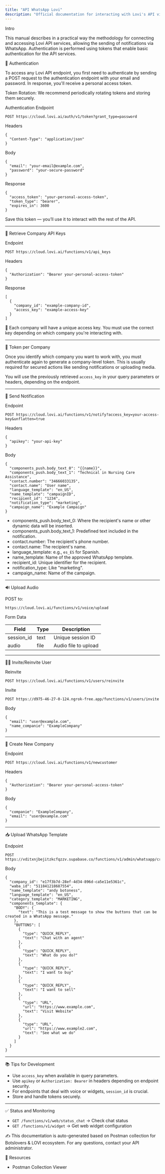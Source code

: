 ```yaml
---
title: "API WhatsApp Lovi"
description: "Official documentation for interacting with Lovi's API via Postman"
---
```


Intro

This manual describes in a practical way the methodology for connecting and accessing Lovi API services, allowing the sending of notifications via WhatsApp. Authentication is performed using tokens that enable basic authentication for the API services.

🔑 Authentication

To access any Lovi API endpoint, you first need to authenticate by sending a POST request to the authentication endpoint with your email and password. In response, you'll receive a personal access token.

Token Rotation: We recommend periodically rotating tokens and storing them securely.

Authentication Endpoint

```
POST https://cloud.lovi.ai/auth/v1/token?grant_type=password
```

Headers

```
{
  "Content-Type": "application/json"
}
```

Body

```
{
  "email": "your-email@example.com",
  "password": "your-secure-password"
}
```

Response

```
{
  "access_token": "your-personal-access-token",
  "token_type": "bearer",
  "expires_in": 3600
}
```

<Warning>Save this token — you’ll use it to interact with the rest of the API.</Warning>

<hr />

🧭 Retrieve Company API Keys

Endpoint

```
POST https://cloud.lovi.ai/functions/v1/api_keys
```

Headers

```
{
  "Authorization": "Bearer your-personal-access-token"
}
```

Response

```
[
  {
    "company_id": "example-company-id",
    "access_key": "example-access-key"
  }
]
```

📝 Each company will have a unique access key. You must use the correct key depending on which company you're interacting with.

<hr />

🔁 Token per Company

Once you identify which company you want to work with, you must authenticate again to generate a company-level token. This is usually required for secured actions like sending notifications or uploading media.

You will use the previously retrieved <code>access_key</code> in your query parameters or headers, depending on the endpoint.

<hr />

📣 Send Notification

Endpoint

```
POST https://cloud.lovi.ai/functions/v1/notify?access_key=your-access-key&unflatten=true
```

Headers

```
{
  "apikey": "your-api-key"
}
```

Body

```
{
  "components_push.body_text_0": "{{name}}",
  "components_push.body_text_1": "Technical in Nursing Care Assistance",
  "contact.number": "34666033135",
  "contact.name": "User name",
  "language_template": "en_US",
  "name_template": "campaignID",
  "recipient_id": "1234",
  "notification_type": "marketing",
  "campaign_name": "Example Campaign"
}
```

- components_push.body_text_0: Where the recipient's name or other dynamic data will be inserted.
- components_push.body_text_1: Predefined text included in the notification.
- contact.number: The recipient's phone number.
- contact.name: The recipient's name.
- language_template: e.g., <code>es_ES</code> for Spanish.
- name_template: Name of the approved WhatsApp template.
- recipient_id: Unique identifier for the recipient.
- notification_type: Like "marketing".
- campaign_name: Name of the campaign.

<hr />

🔊 Upload Audio

POST to:

```
https://cloud.lovi.ai/functions/v1/voice/upload
```

Form Data

| Field | Type | Description |
|-------|------|-------------|
| session_id | text | Unique session ID |
| audio | file | Audio file to upload |

<hr />

🧑‍💼 Invite/Reinvite User

Reinvite

```
POST https://cloud.lovi.ai/functions/v1/users/reinvite
```

Invite

```
POST https://d975-46-27-0-124.ngrok-free.app/functions/v1/users/invite
```

Body

```
{
  "email": "user@example.com",
  "name_companie": "ExampleCompany"
}
```

<hr />

🏢 Create New Company

Endpoint

```
POST https://cloud.lovi.ai/functions/v1/newcustomer
```

Headers

```
{
  "Authorization": "Bearer your-personal-access-token"
}
```

Body

```
{
  "companie": "ExampleCompany",
  "email": "user@example.com"
}
```

<hr />

📥 Upload WhatsApp Template

Endpoint

```
POST https://vditxnjbejitzkcfqzzv.supabase.co/functions/v1/admin/whatsapp/create/template
```

Body

```
{
  "company_id": "e17f3b7d-28ef-4d34-896d-ca5e11e5361c",
  "waba_id": "511841218687554",
  "name_template": "andy botoness",
  "language_template": "en_US",
  "category_template": "MARKETING",
  "components_template": {
    "BODY": {
      "text": "This is a test message to show the buttons that can be created in a WhatsApp message."
    },
    "BUTTONS": [
      {
        "type": "QUICK_REPLY",
        "text": "Chat with an agent"
      },
      {
        "type": "QUICK_REPLY",
        "text": "What do you do?"
      },
      {
        "type": "QUICK_REPLY",
        "text": "I want to buy"
      },
      {
        "type": "QUICK_REPLY",
        "text": "I want to sell"
      },
      {
        "type": "URL",
        "url": "https://www.example.com",
        "text": "Visit Website"
      },
      {
        "type": "URL",
        "url": "https://www.example2.com",
        "text": "See what we do"
      }
    ]
  }
}
```

<hr />

📚 Tips for Development

- Use <code>access_key</code> when available in query parameters.
- Use <code>apikey</code> or <code>Authorization: Bearer</code> in headers depending on endpoint security.
- For endpoints that deal with voice or widgets, <code>session_id</code> is crucial.
- Store and handle tokens securely.

<hr />

✅ Status and Monitoring

- <code>GET /functions/v1/web/status_chat</code> → Check chat status
- <code>GET /functions/v1/widget</code> → Get web widget configuration

✍️ This documentation is auto-generated based on Postman collection for Botslovers & LOVI ecosystem. For any questions, contact your API administrator.

📎 Resources

- Postman Collection Viewer